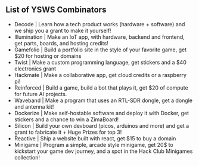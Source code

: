 ## List of YSWS Combinators
- Decode | Learn how a tech product works (hardware + software) and we ship you a grant to make it yourself!
- Illumination | Make an IoT app, with hardware, backend and frontend, get parts, boards, and hosting credits!
- Gamefolio | Build a portfolio site in the style of your favorite game, get $20 for hosting or domains
- Twist | Make a custom programming language, get stickers and a $40 electronics grant
- Hackmate | Make a collaborative app, get cloud credits or a raspberry pi!
- Reinforced | Build a game, build a bot that plays it, get $20 of compute for future AI projects.
- Waveband | Make a program that uses an RTL-SDR dongle, get a dongle and antenna kit!
- Dockerize | Make self-hostable software and deploy it with Docker, get stickers and a chance to win a ZimaBoard!
- Silicon | Build your own devboard (picos, arduinos and more) and get a grant to fabricate it + Huge Prizes for top 3!
- Reactive | Ship a website built with react, get $15 to buy a domain
- Minigame | Program a simple, arcade style minigame, get 20$ to kickstart your game dev journey, and a spot in the Hack Club Minigames collection!